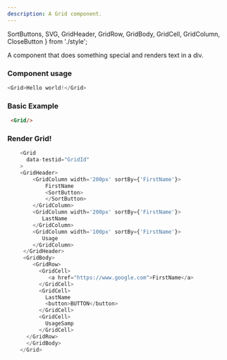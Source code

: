 ```yaml
---
description: A Grid component.
---
```


  SortButtons,
  SVG,
  GridHeader,
  GridRow,
  GridBody,
  GridCell,
  GridColumn,
  CloseButton
 } from './style';


A component that does something special and renders text in a div.

### Component usage
```js
<Grid>Hello world!</Grid>
```
### Basic Example
``` html
 <Grid/>
```

### Render Grid!

```js live
    <Grid
      data-testid="GridId"
    >
    <GridHeader>
        <GridColumn width='200px' sortBy={'FirstName'}>
            FirstName
            <SortButton>
            </SortButton>
        </GridColumn>
        <GridColumn width='200px' sortBy={'FirstName'}>
           LastName
        </GridColumn>
        <GridColumn width='100px' sortBy={'FirstName'}>
           Usage
        </GridColumn>
     </GridHeader>
     <GridBody>
        <GridRow>
          <GridCell>
             <a href="https://www.google.com">FirstName</a>
          </GridCell>
          <GridCell>
            LastName
            <button>BUTTON</button>
          </GridCell>
          <GridCell>
            UsageSamp
          </GridCell>
      </GridRow>
      </GridBody>
    </Grid>
```

